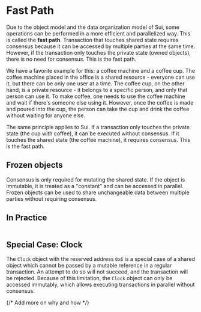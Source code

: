 # Fast Path

Due to the object model and the data organization model of Sui, some operations can be performed in
a more efficient and parallelized way. This is called the **fast path**. Transaction that touches
shared state requires consensus because it can be accessed by multiple parties at the same time.
However, if the transaction only touches the private state (owned objects), there is no need for
consensus. This is the fast path.

We have a favorite example for this: a coffee machine and a coffee cup. The coffee machine placed in
the office is a shared resource - everyone can use it, but there can be only one user at a time. The
coffee cup, on the other hand, is a private resource - it belongs to a specific person, and only
that person can use it. To make coffee, one needs to use the coffee machine and wait if there's
someone else using it. However, once the coffee is made and poured into the cup, the person can take
the cup and drink the coffee without waiting for anyone else.

The same principle applies to Sui. If a transaction only touches the private state (the cup with
coffee), it can be executed without consensus. If it touches the shared state (the coffee machine),
it requires consensus. This is the fast path.

## Frozen objects

Consensus is only required for mutating the shared state. If the object is immutable, it is treated
as a "constant" and can be accessed in parallel. Frozen objects can be used to share unchangeable
data between multiple parties without requiring consensus.

## In Practice

```move file=packages/samples/sources/programmability/fast-path.move anchor=main

```

## Special Case: Clock

The `Clock` object with the reserved address `0x6` is a special case of a shared object which cannot
be passed by a mutable reference in a regular transaction. An attempt to do so will not succeed, and
the transaction will be rejected. Because of this limitation, the `Clock` object can only be
accessed immutably, which allows executing transactions in parallel without consensus.

{/* Add more on why and how */}
